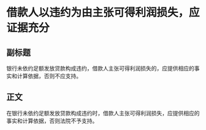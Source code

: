 # 借款人以违约为由主张可得利润损失，应证据充分
## 副标题
银行未依约足额发放贷款构成违约，借款人主张可得利润损失的，应提供相应的事实和计算依据，否则不应支持。
## 正文
在银行未依约足额发放贷款构成违约时，借款人主张可得利润损失，应提供相应的事实和计算依据，否则法院不予支持。